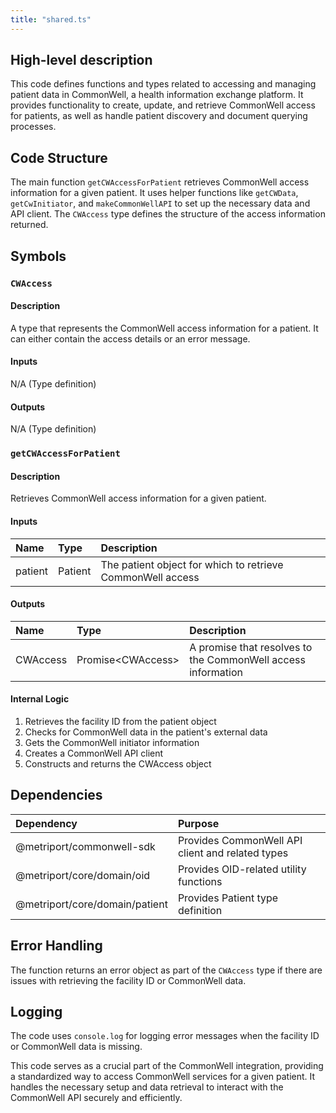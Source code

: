 ```yaml
---
title: "shared.ts"
---
```


## High-level description
This code defines functions and types related to accessing and managing patient data in CommonWell, a health information exchange platform. It provides functionality to create, update, and retrieve CommonWell access for patients, as well as handle patient discovery and document querying processes.

## Code Structure
The main function `getCWAccessForPatient` retrieves CommonWell access information for a given patient. It uses helper functions like `getCWData`, `getCwInitiator`, and `makeCommonWellAPI` to set up the necessary data and API client. The `CWAccess` type defines the structure of the access information returned.

## Symbols

### `CWAccess`
#### Description
A type that represents the CommonWell access information for a patient. It can either contain the access details or an error message.

#### Inputs
N/A (Type definition)

#### Outputs
N/A (Type definition)

### `getCWAccessForPatient`
#### Description
Retrieves CommonWell access information for a given patient.

#### Inputs
| Name | Type | Description |
|:-----|:-----|:------------|
| patient | Patient | The patient object for which to retrieve CommonWell access |

#### Outputs
| Name | Type | Description |
|:-----|:-----|:------------|
| CWAccess | Promise&lt;CWAccess&gt; | A promise that resolves to the CommonWell access information |

#### Internal Logic
1. Retrieves the facility ID from the patient object
2. Checks for CommonWell data in the patient's external data
3. Gets the CommonWell initiator information
4. Creates a CommonWell API client
5. Constructs and returns the CWAccess object

## Dependencies
| Dependency | Purpose |
|:-----------|:--------|
| @metriport/commonwell-sdk | Provides CommonWell API client and related types |
| @metriport/core/domain/oid | Provides OID-related utility functions |
| @metriport/core/domain/patient | Provides Patient type definition |

## Error Handling
The function returns an error object as part of the `CWAccess` type if there are issues with retrieving the facility ID or CommonWell data.

## Logging
The code uses `console.log` for logging error messages when the facility ID or CommonWell data is missing.

This code serves as a crucial part of the CommonWell integration, providing a standardized way to access CommonWell services for a given patient. It handles the necessary setup and data retrieval to interact with the CommonWell API securely and efficiently.